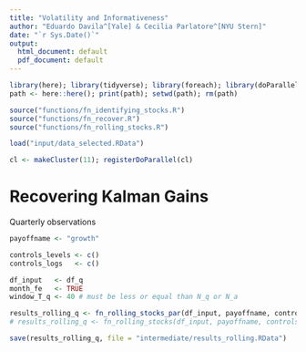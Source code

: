 ```yaml
---
title: "Volatility and Informativeness"
author: "Eduardo Davila^[Yale] & Cecilia Parlatore^[NYU Stern]"
date: "`r Sys.Date()`"
output:
  html_document: default
  pdf_document: default
---
```


```r

library(here); library(tidyverse); library(foreach); library(doParallel); library(AER)
path <- here::here(); print(path); setwd(path); rm(path)

source("functions/fn_identifying_stocks.R")
source("functions/fn_recover.R")
source("functions/fn_rolling_stocks.R")

load("input/data_selected.RData")

cl <- makeCluster(11); registerDoParallel(cl)

```

# Recovering Kalman Gains 

Quarterly observations

```r

payoffname <- "growth"

controls_levels <- c()
controls_logs   <- c()

df_input   <- df_q
month_fe   <- TRUE
window_T_q <- 40 # must be less or equal than N_q or N_a

results_rolling_q <- fn_rolling_stocks_par(df_input, payoffname, controls_levels, controls_logs, window_T_q, month_fe)
# results_rolling_q <- fn_rolling_stocks(df_input, payoffname, controls_levels, controls_logs, window_T_q, month_fe)

save(results_rolling_q, file = "intermediate/results_rolling.RData")

```
